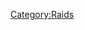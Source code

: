 {{Standard/Notices
| AnonMode = true
| Watched = true
}}

{{Raid Infobox
 | image         = 
 | legend        = 
 | raid          = 
 | date          = 
 | target        = 
 | casus         = 
 | result        =
 | notes         = 
 | otherraids    = 
 | irclocation   = 
 | firstboard    = [http://711chan.org/i/ 711chan]
 | secondboard   = [http://rockstararmy.com/i/ RockStarArmy]
}}


[[Category:Raids]]